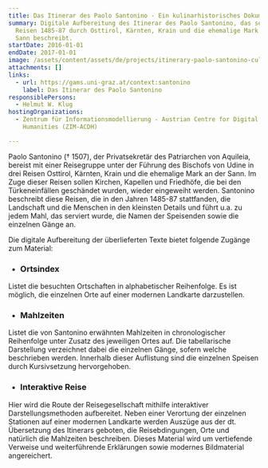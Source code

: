 ```yaml
---
title: Das Itinerar des Paolo Santonino - Ein kulinarhistorisches Dokument
summary: Digitale Aufbereitung des Itinerar des Paolo Santonino, das seine
  Reisen 1485-87 durch Osttirol, Kärnten, Krain und die ehemalige Mark an der
  Sann beschreibt.
startDate: 2016-01-01
endDate: 2017-01-01
image: /assets/content/assets/de/projects/itinerary-paolo-santonino-culinary-history-document/das_itinerar_des_paolo_santonino.png
attachments: []
links:
  - url: https://gams.uni-graz.at/context:santonino
    label: Das Itinerar des Paolo Santonino
responsiblePersons:
  - Helmut W. Klug
hostingOrganizations:
  - Zentrum für Informationsmodellierung - Austrian Centre for Digital
    Humanities (ZIM-ACDH)

---
```

Paolo Santonino († 1507), der Privatsekretär des Patriarchen von Aquileia, bereist mit einer Reisegruppe unter der Führung des Bischofs von Udine in drei Reisen Osttirol, Kärnten, Krain und die ehemalige Mark an der Sann. Im Zuge dieser Reisen sollen Kirchen, Kapellen und Friedhöfe, die bei den Türkeneinfällen geschändet wurden, wieder eingeweiht werden. Santonino beschreibt diese Reisen, die in den Jahren 1485-87 stattfanden, die Landschaft und die Menschen in den kleinsten Details und führt u.a. zu jedem Mahl, das serviert wurde, die Namen der Speisenden sowie die einzelnen Gänge an.

Die digitale Aufbereitung der überlieferten Texte bietet folgende Zugänge zum Material:

*   ### **Ortsindex**


Listet die besuchten Ortschaften in alphabetischer Reihenfolge. Es ist möglich, die einzelnen Orte auf einer modernen Landkarte darzustellen.

*   ### **Mahlzeiten**


Listet die von Santonino erwähnten Mahlzeiten in chronologischer Reihenfolge unter Zusatz des jeweiligen Ortes auf. Die tabellarische Darstellung verzeichnet dabei die einzelnen Gänge, sofern welche beschrieben werden. Innerhalb dieser Auflistung sind die einzelnen Speisen durch Kursivsetzung hervorgehoben.

*   ### **Interaktive Reise**


Hier wird die Route der Reisegesellschaft mithilfe interaktiver Darstellungsmethoden aufbereitet. Neben einer Verortung der einzelnen Stationen auf einer modernen Landkarte werden Auszüge aus der dt. Übersetzung des Itinerars geboten, die Reisebdingungen, Orte und natürlich die Mahlzeiten beschreiben. Dieses Material wird um vertiefende Verweise und weiterführende Erklärungen sowie modernes Bildmaterial angereichert.
